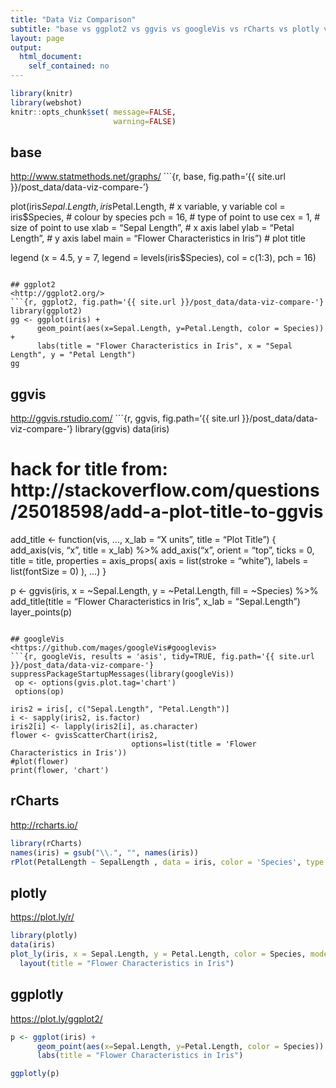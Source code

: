 ```yaml
---
title: "Data Viz Comparison"
subtitle: "base vs ggplot2 vs ggvis vs googleVis vs rCharts vs plotly vs ggplotly"
layout: page
output:
  html_document:
    self_contained: no
---
```


```r
library(knitr)
library(webshot)
knitr::opts_chunk$set( message=FALSE, 
                       warning=FALSE)


```

## base
<http://www.statmethods.net/graphs/>
```{r, base, fig.path='{{ site.url }}/post_data/data-viz-compare-'}

plot(iris$Sepal.Length, iris$Petal.Length,        # x variable, y variable
     col = iris$Species,                          # colour by species
     pch = 16,                                    # type of point to use
     cex = 1,                                     # size of point to use
     xlab = "Sepal Length",                       # x axis label
     ylab = "Petal Length",                       # y axis label
     main = "Flower Characteristics in Iris")     # plot title

legend (x = 4.5, y = 7, legend = levels(iris$Species), col = c(1:3), pch = 16)
```

## ggplot2
<http://ggplot2.org/>
```{r, ggplot2, fig.path='{{ site.url }}/post_data/data-viz-compare-'}
library(ggplot2)
gg <- ggplot(iris) +
      geom_point(aes(x=Sepal.Length, y=Petal.Length, color = Species)) +
      labs(title = "Flower Characteristics in Iris", x = "Sepal Length", y = "Petal Length")
gg
```

## ggvis
<http://ggvis.rstudio.com/>
```{r, ggvis, fig.path='{{ site.url }}/post_data/data-viz-compare-'}
library(ggvis)
data(iris)

# hack for title from: http://stackoverflow.com/questions/25018598/add-a-plot-title-to-ggvis
add_title <- function(vis, ..., x_lab = "X units", title = "Plot Title") {
  add_axis(vis, "x", title = x_lab) %>% 
    add_axis("x", orient = "top", ticks = 0, title = title,
             properties = axis_props(
               axis = list(stroke = "white"),
               labels = list(fontSize = 0)
             ), ...)
}

p <- ggvis(iris, x = ~Sepal.Length, y = ~Petal.Length, fill = ~Species) %>% add_title(title = "Flower Characteristics in Iris", 
                                                                                      x_lab = "Sepal.Length")
layer_points(p)
```

## googleVis
<https://github.com/mages/googleVis#googlevis>
```{r, googleVis, results = 'asis', tidy=TRUE, fig.path='{{ site.url }}/post_data/data-viz-compare-'}
suppressPackageStartupMessages(library(googleVis))
 op <- options(gvis.plot.tag='chart')
 options(op)

iris2 = iris[, c("Sepal.Length", "Petal.Length")]
i <- sapply(iris2, is.factor)
iris2[i] <- lapply(iris2[i], as.character)
flower <- gvisScatterChart(iris2, 
                           options=list(title = 'Flower Characteristics in Iris'))
#plot(flower)
print(flower, 'chart')
```

## rCharts
<http://rcharts.io/>
```r
library(rCharts)
names(iris) = gsub("\\.", "", names(iris))
rPlot(PetalLength ~ SepalLength , data = iris, color = 'Species', type = 'point')

```

## plotly
<https://plot.ly/r/>
```r
library(plotly)
data(iris)
plot_ly(iris, x = Sepal.Length, y = Petal.Length, color = Species, mode = "markers") %>% 
  layout(title = "Flower Characteristics in Iris")
```

## ggplotly
<https://plot.ly/ggplot2/>
```r
p <- ggplot(iris) +
      geom_point(aes(x=Sepal.Length, y=Petal.Length, color = Species)) +
      labs(title = "Flower Characteristics in Iris")

ggplotly(p)

```

